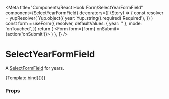 
<Meta
  title="Components/React Hook Form/SelectYearFormField"
  component={SelectYearFormField}
  decorators={[
    (Story) => {
      const resolver = yupResolver(
        Yup.object({
          year: Yup.string().required('Required'),
        })
      )
      const form = useForm({
        resolver,
        defaultValues: { year: '' },
        mode: 'onTouched',
      })
      return (
        <Form form={form} onSubmit={action('onSubmit')}>
          <Story />
        </Form>
      )
    },
  ]}
/>

# SelectYearFormField

A [SelectFormField](../?path=/docs/components-reacthookform-selectformfield--default-story) for years.


<Canvas>
  <Story
    name="Default"
    args={{
      name: 'year',
      label: 'Year of birth',
      from: 2018,
      to: new Date().getFullYear(),
    }}
    argTypes={{
      disabled: { type: 'boolean' },
    }}
  >
    {Template.bind({})}
  </Story>
</Canvas>

### Props

<ArgsTable story="Default" />
